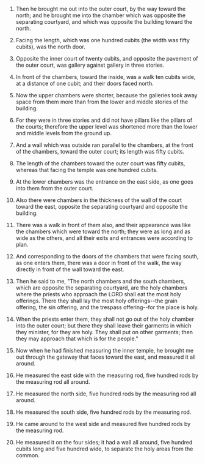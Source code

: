 
1. Then he brought me out into the outer court, by the way toward the north; and he brought me into the chamber which was opposite the separating courtyard, and which was opposite the building toward the north.

2. Facing the length, which was one hundred cubits (the width was fifty cubits), was the north door.

3. Opposite the inner court of twenty cubits, and opposite the pavement of the outer court, was gallery against gallery in three stories.

4. In front of the chambers, toward the inside, was a walk ten cubits wide, at a distance of one cubit; and their doors faced north.

5. Now the upper chambers were shorter, because the galleries took away space from them more than from the lower and middle stories of the building.

6. For they were in three stories and did not have pillars like the pillars of the courts; therefore the upper level was shortened more than the lower and middle levels from the ground up.

7. And a wall which was outside ran parallel to the chambers, at the front of the chambers, toward the outer court; its length was fifty cubits.

8. The length of the chambers toward the outer court was fifty cubits, whereas that facing the temple was one hundred cubits.

9. At the lower chambers was the entrance on the east side, as one goes into them from the outer court.

10. Also there were chambers in the thickness of the wall of the court toward the east, opposite the separating courtyard and opposite the building.

11. There was a walk in front of them also, and their appearance was like the chambers which were toward the north; they were as long and as wide as the others, and all their exits and entrances were according to plan.

12. And corresponding to the doors of the chambers that were facing south, as one enters them, there was a door in front of the walk, the way directly in front of the wall toward the east.

13. Then he said to me, "The north chambers and the south chambers, which are opposite the separating courtyard, are the holy chambers where the priests who approach the LORD shall eat the most holy offerings. There they shall lay the most holy offerings--the grain offering, the sin offering, and the trespass offering--for the place is holy.

14. When the priests enter them, they shall not go out of the holy chamber into the outer court; but there they shall leave their garments in which they minister, for they are holy. They shall put on other garments; then they may approach that which is for the people."

15. Now when he had finished measuring the inner temple, he brought me out through the gateway that faces toward the east, and measured it all around.

16. He measured the east side with the measuring rod, five hundred rods by the measuring rod all around.

17. He measured the north side, five hundred rods by the measuring rod all around.

18. He measured the south side, five hundred rods by the measuring rod.

19. He came around to the west side and measured five hundred rods by the measuring rod.

20. He measured it on the four sides; it had a wall all around, five hundred cubits long and five hundred wide, to separate the holy areas from the common.


